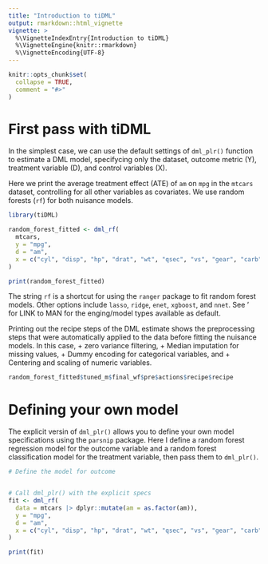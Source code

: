 ```yaml
---
title: "Introduction to tiDML"
output: rmarkdown::html_vignette
vignette: >
  %\VignetteIndexEntry{Introduction to tiDML}
  %\VignetteEngine{knitr::rmarkdown}
  %\VignetteEncoding{UTF-8}
---
```


```r
knitr::opts_chunk$set(
  collapse = TRUE,
  comment = "#>"
)
```
# First pass with tiDML

In the simplest case, we can use the default settings of `dml_plr()` function to estimate a DML model, specifycing only the dataset, outcome metric (Y), treatment variable (D), and control variables (X).

Here we print the average treatment effect (ATE) of `am` on `mpg` in the `mtcars` dataset, controlling for all other variables as covariates. We use random forests (`rf`) for both nuisance models.

```r
library(tiDML)

random_forest_fitted <- dml_rf(
  mtcars,
  y = "mpg",
  d = "am",
  x = c("cyl", "disp", "hp", "drat", "wt", "qsec", "vs", "gear", "carb"),
) 

print(random_forest_fitted)

```
The string `rf` is a shortcut for using the `ranger` package to fit random forest models. Other options include `lasso`, `ridge`, `enet`, `xgboost`, and `nnet`. See ' for LINK to MAN for the enging/model types available as default.

Printing out the recipe steps of the DML estimate shows the preprocessing steps that were automatically applied to the data before fitting the nuisance models. In this case, 
+ zero variance filtering,
+ Median imputation for missing values,
+ Dummy encoding for categorical variables, and
+ Centering and scaling of numeric variables.

```r
random_forest_fitted$tuned_m$final_wf$pre$actions$recipe$recipe
```
# Defining your own model

The explicit versin of `dml_plr()` allows you to define your own model specifications using the `parsnip` package. Here I define a random forest regression model for the outcome variable and a random forest classification model for the treatment variable, then pass them to `dml_plr()`. 

```r
# Define the model for outcome


# Call dml_plr() with the explicit specs
fit <- dml_rf(
  data = mtcars |> dplyr::mutate(am = as.factor(am)),
  y = "mpg",
  d = "am",
  x = c("cyl", "disp", "hp", "drat", "wt", "qsec", "vs", "gear", "carb"),
)

print(fit)
```
